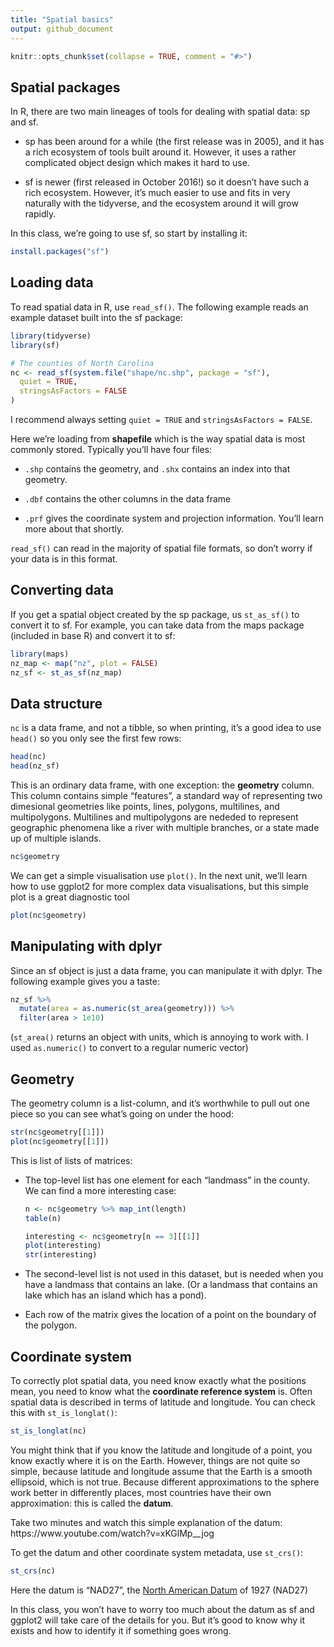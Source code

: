 ```yaml
---
title: "Spatial basics"
output: github_document
---
```


```r
knitr::opts_chunk$set(collapse = TRUE, comment = "#>")
```

## Spatial packages

In R, there are two main lineages of tools for dealing with spatial data: sp and sf. 

* sp has been around for a while (the first release was in 2005), and it has a
  rich ecosystem of tools built around it. However, it uses a rather 
  complicated object design which makes it hard to use. 
  
*  sf is newer (first released in October 2016!) so it doesn't have such a 
   rich ecosystem. However, it's much easier to use and fits in very naturally 
   with the tidyverse, and the ecosystem around it will grow rapidly.
   
In this class, we're going to use sf, so start by installing it:

```r
install.packages("sf")
```

## Loading data

To read spatial data in R, use `read_sf()`. The following example reads an example dataset built into the sf package:

```r
library(tidyverse)
library(sf)

# The counties of North Carolina
nc <- read_sf(system.file("shape/nc.shp", package = "sf"), 
  quiet = TRUE,  
  stringsAsFactors = FALSE
)
```

I recommend always setting `quiet = TRUE` and `stringsAsFactors = FALSE`. 

Here we're loading from __shapefile__ which is the way spatial data is most commonly stored. Typically you'll have four files:

* `.shp` contains the geometry, and `.shx` contains an index into that geometry.

* `.dbf` contains the other columns in the data frame

* `.prf` gives the coordinate system and projection information. You'll 
  learn more about that shortly.

`read_sf()` can read in the majority of spatial file formats, so don't worry if your data is in this format.

## Converting data

If you get a spatial object created by the sp package, us `st_as_sf()` to convert it to sf. For example, you can take data from the maps package (included in base R) and convert it to sf:

```r
library(maps)
nz_map <- map("nz", plot = FALSE)
nz_sf <- st_as_sf(nz_map)
```

## Data structure

`nc` is a data frame, and not a tibble, so when printing, it's a good idea to use `head()` so you only see the first few rows:

```r
head(nc)
head(nz_sf)
```

This is an ordinary data frame, with one exception: the __geometry__ column. This column contains simple "features", a standard way of representing two dimesional geometries like points, lines, polygons, multilines, and multipolygons. Multilines and multipolygons are nededed to represent geographic phenomena like a river with multiple branches, or a state made up of multiple islands.

```r
nc$geometry
```

We can get a simple visualisation use `plot()`. In the next unit, we'll learn how to use ggplot2 for more complex data visualisations, but this simple plot is a great diagnostic tool

```r
plot(nc$geometry)
```

## Manipulating with dplyr

Since an sf object is just a data frame, you can manipulate it with dplyr. The following example gives you a taste:

```r
nz_sf %>%
  mutate(area = as.numeric(st_area(geometry))) %>%
  filter(area > 1e10)
```

(`st_area()` returns an object with units, which is annoying to work with. I used `as.numeric()` to convert to a regular numeric vector)

## Geometry

The geometry column is a list-column, and it's worthwhile to pull out one piece so you can see what's going on under the hood:

```r
str(nc$geometry[[1]])
plot(nc$geometry[[1]])
```

This is list of lists of matrices:

*   The top-level list has one element for each "landmass" in the county. We
    can find a more interesting case:
  
    ```r
    n <- nc$geometry %>% map_int(length)
    table(n)
    
    interesting <- nc$geometry[n == 3][[1]]
    plot(interesting)
    str(interesting)
    ```

*   The second-level list is not used in this dataset, but is needed when 
    you have a landmass that contains an lake. (Or a landmass that contains
    an lake which has an island which has a pond).
    
*   Each row of the matrix gives the location of a point on the boundary of 
    the polygon.

## Coordinate system

To correctly plot spatial data, you need know exactly what the positions mean, you need to know what the __coordinate reference system__ is. Often spatial data is described in terms of latitude and longitude. You can check this with `st_is_longlat()`:

```r
st_is_longlat(nc)
```

You might think that if you know the latitude and longitude of a point, you know exactly where it is on the Earth. However, things are not quite so simple, because latitude and longitude assume that the Earth is a smooth ellipsoid, which is not true. Because different approximations to the sphere work better in differently places, most countries have their own approximation: this is called the __datum__.

Take two minutes and watch this simple explanation of the datum: https://www.youtube.com/watch?v=xKGlMp__jog

To get the datum and other coordinate system metadata, use `st_crs()`:

```r
st_crs(nc)
```

Here the datum is "NAD27", the [North American Datum](https://en.wikipedia.org/wiki/North_American_Datum) of 1927 (NAD27)

In this class, you won't have to worry too much about the datum as sf and ggplot2 will take care of the details for you. But it's good to know why it exists and how to identify it if something goes wrong.

